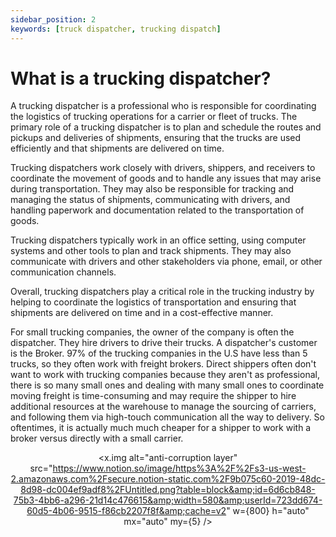 ```yaml
---
sidebar_position: 2
keywords: [truck dispatcher, trucking dispatch]
---
```



# What is a trucking dispatcher?

A trucking dispatcher is a professional who is responsible for coordinating the logistics of trucking operations for a carrier or fleet of trucks. The primary role of a trucking dispatcher is to plan and schedule the routes and pickups and deliveries of shipments, ensuring that the trucks are used efficiently and that shipments are delivered on time.

Trucking dispatchers work closely with drivers, shippers, and receivers to coordinate the movement of goods and to handle any issues that may arise during transportation. They may also be responsible for tracking and managing the status of shipments, communicating with drivers, and handling paperwork and documentation related to the transportation of goods.

Trucking dispatchers typically work in an office setting, using computer systems and other tools to plan and track shipments. They may also communicate with drivers and other stakeholders via phone, email, or other communication channels.

Overall, trucking dispatchers play a critical role in the trucking industry by helping to coordinate the logistics of transportation and ensuring that shipments are delivered on time and in a cost-effective manner.

For small trucking companies, the owner of the company is often the dispatcher. They hire drivers to drive their trucks. A dispatcher's customer is the Broker. 97% of the trucking companies in the U.S have less than 5 trucks, so they often work with freight brokers. Direct shippers often don't want to work with trucking companies because they aren't as professional, there is so many small ones and dealing with many small ones to coordinate moving freight is time-consuming and may require the shipper to hire additional resources at the warehouse to manage the sourcing of carriers, and following them via high-touch communication all the way to delivery. So oftentimes, it is actually much much cheaper for a shipper to work with a broker versus directly with a small carrier.

<div align="center">

<x.img
  alt="anti-corruption layer"
  src="https://www.notion.so/image/https%3A%2F%2Fs3-us-west-2.amazonaws.com%2Fsecure.notion-static.com%2F9b075c60-2019-48dc-8d98-dc004ef9adf8%2FUntitled.png?table=block&amp;id=6d6cb848-75b3-4bb6-a296-21d14c476615&amp;width=580&amp;userId=723dd674-60d5-4b06-9515-f86cb2207f8f&amp;cache=v2"
  w={800}
  h="auto"
  mx="auto"
  my={5}
/>
</div>
